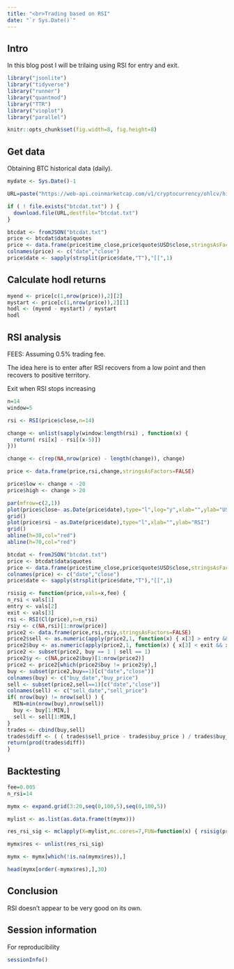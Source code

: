 ```yaml
---
title: "<br>Trading based on RSI"
date: "`r Sys.Date()`"
---
```


## Intro

In this blog post I will be trilaing using RSI for entry and exit.

```r

library("jsonlite")
library("tidyverse")
library("runner")
library("quantmod")
library("TTR")
library("vioplot")
library("parallel")

knitr::opts_chunk$set(fig.width=8, fig.height=8) 

```

## Get data

Obtaining BTC historical data (daily).

```r

mydate <- Sys.Date()-1

URL=paste("https://web-api.coinmarketcap.com/v1/cryptocurrency/ohlcv/historical?symbol=BTC&convert=USD&interval=daily&time_start=2013-06-01&time_end=",mydate,sep="")

if ( ! file.exists("btcdat.txt") ) {
  download.file(URL,destfile="btcdat.txt")
}

btcdat <- fromJSON("btcdat.txt")
price <- btcdat$data$quotes
price <- data.frame(price$time_close,price$quote$USD$close,stringsAsFactors=FALSE)
colnames(price) <- c("date","close")
price$date <- sapply(strsplit(price$date,"T"),"[[",1)

```

## Calculate hodl returns

```r

myend <- price[c(1,nrow(price)),2][2] 
mystart <- price[c(1,nrow(price)),2][1] 
hodl <- (myend - mystart) / mystart
hodl

```

## RSI analysis

FEES: Assuming 0.5% trading fee.

The idea here is to enter after RSI recovers from a low point and then recovers to positive territory.

Exit when RSI stops increasing


```r

n=14
window=5

rsi <- RSI(price$close,n=14)

change <- unlist(sapply(window:length(rsi) , function(x) {
  return( rsi[x] - rsi[(x-5)]) 
}))

change <- c(rep(NA,nrow(price) - length(change)), change)

price <- data.frame(price,rsi,change,stringsAsFactors=FALSE)

price$low <- change < -20
price$high <- change > 20

par(mfrow=c(2,1))
plot(price$close~ as.Date(price$date),type="l",log="y",xlab="",ylab="USD price")
grid()
plot(price$rsi ~ as.Date(price$date),type="l",xlab="",ylab="RSI")
grid()
abline(h=30,col="red")
abline(h=70,col="red")

```





```r

btcdat <- fromJSON("btcdat.txt")
price <- btcdat$data$quotes
price <- data.frame(price$time_close,price$quote$USD$close,stringsAsFactors=FALSE)
colnames(price) <- c("date","close")
price$date <- sapply(strsplit(price$date,"T"),"[[",1)

rsisig <- function(price,vals=x,fee) {
n_rsi < vals[1]
entry <- vals[2]
exit <- vals[3]
rsi <- RSI(Cl(price),n=n_rsi)
rsiy <- c(NA,rsi)[1:nrow(price)]
price2 <- data.frame(price,rsi,rsiy,stringsAsFactors=FALSE)
price2$sell <- as.numeric(apply(price2,1, function(x) { x[3] > entry && x[4] < entry }))
price2$buy <- as.numeric(apply(price2,1, function(x) { x[3] < exit && x[4] > exit }))
price2 <- subset(price2, buy == 1 | sell == 1)
price2$y <- c(NA,price2$buy)[1:nrow(price2)]
price2 <- price2[which(price2$buy != price2$y),]
buy <- subset(price2,buy==1)[c("date","close")]
colnames(buy) <- c("buy_date","buy_price")
sell <- subset(price2,sell==1)[c("date","close")]
colnames(sell) <- c("sell_date","sell_price")
if( nrow(buy) != nrow(sell) ) {
  MIN=min(nrow(buy),nrow(sell))
  buy <- buy[1:MIN,]
  sell <- sell[1:MIN,]
}
trades <- cbind(buy,sell)
trades$diff <- ( ( trades$sell_price - trades$buy_price ) / trades$buy_price ) +1 - ( 2 * fee )
return(prod(trades$diff))
}


```

## Backtesting

```r

fee=0.005
n_rsi=14

mymx <- expand.grid(3:20,seq(0,100,5),seq(0,100,5))

mylist <- as.list(as.data.frame(t(mymx)))

res_rsi_sig <- mclapply(X=mylist,mc.cores=7,FUN=function(x) { rsisig(price,vals=x,fee) })

mymx$res <- unlist(res_rsi_sig)

mymx <- mymx[which(!is.na(mymx$res)),]

head(mymx[order(-mymx$res),],30)

```

## Conclusion

RSI doesn't appear to be very good on its own.

## Session information

For reproducibility

```r

sessionInfo()

```
